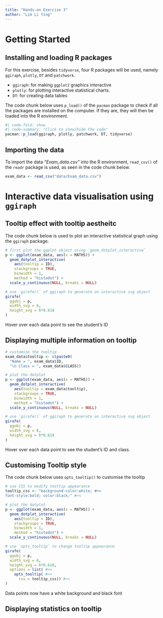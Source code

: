 ```yaml
---
title: "Hands-on Exercise 3"
author: "Lim Li Ying"
---
```


# Getting Started

## Installing and loading R packages

For this exercise, besides `tidyverse`, four R packages will be used, namely `ggiraph`, `plotly`, `DT` and `patchwork`.

-   `ggiraph`: for making `ggplot2` graphics interactive
-   `plotly`: for plotting interactive statistical charts.
-   `DT`: for creating data tables

The code chunk below uses `p_load()` of the `pacman` package to check if all the packages are installed on the computer. If they are, they will then be loaded into the R environment.

```r
#| code-fold: show
#| code-summary: "Click to show/hide the code"
pacman::p_load(ggiraph, plotly, patchwork, DT, tidyverse)
```

## Importing the data

To import the data *"Exam_data.csv"* into the R environment, `read_csv()` of the `readr` package is used, as seen in the code chunk below.

```r
exam_data <- read_csv("data/Exam_data.csv")
```
# Interactive data visualisation using `ggiraph`

## Tooltip effect with tooltip aestheitc 

The code chunk below is used to plot an interactive statistical graph using the `ggiraph` package. 

```r
# first plot the ggplot object using `geom_dotplot_interactive`
p <- ggplot(exam_data, aes(x = MATHS)) +
  geom_dotplot_interactive(
    aes(tooltip = ID),
    stackgroups = TRUE,
    binwidth = 1,
    method = "histodot") +
  scale_y_continuous(NULL, breaks = NULL)

# use `girafe()` of ggiraph to generate an interactive svg object
girafe(
  ggobj = p,
  width_svg = 6,
  height_svg = 6*0.618
)
```
Hover over each data point to see the student's ID

## Displaying multiple information on tooltip

```r
# customize the tooltip
exam_data$tooltip <- c(paste0(
  "Name = ", exam_data$ID,
  "\n Class = ", exam_data$CLASS))

# plot the dotplot
p <- ggplot(exam_data, aes(x = MATHS)) +
  geom_dotplot_interactive(
    aes(tooltip = exam_data$tooltip),
    stackgroups = TRUE,
    binwidth = 1,
    method = "histodot") +
  scale_y_continuous(NULL, breaks = NULL)

# use `girafe()` of ggiraph to generate an interactive svg object
girafe(
  ggobj = p,
  width_svg = 6,
  height_svg = 6*0.618
)
```

Hover over each data point to see the student's ID and class.

## Customising Tooltip style

The code chunk below uses `opts_tooltip()` to customise the tooltip

```r
# use CSS to modify tooltip appearance
tooltip_css <- "background-color:white; #<<
font-style:bold; color:black;" #<< 

# plot the dotplot
p <- ggplot(exam_data, aes(x = MATHS)) +
  geom_dotplot_interactive(
    aes(tooltip = ID),
    stackgroups = TRUE,
    binwidth = 1,
    method = "histodot") +
  scale_y_continuous(NULL, breaks = NULL)

# use `opts_tooltip` to change tooltip appearance
girafe(
  ggobj = p,
  width_svg = 6,
  height_svg = 6*0.618,
  options = list( #<<
    opts_tooltip( #<<
      css = tooltip_css)) #<<
)
```
Data points now have a white background and black font


## Displaying statistics on tooltip




